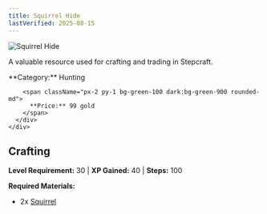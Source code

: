 ```yaml
---
title: Squirrel Hide
lastVerified: 2025-08-15
---
```


<div className="flex items-start gap-6 mb-8">
  <div className="flex-shrink-0">
    <img src="/assets/resources/hunting/squirrel_t2.png" alt="Squirrel Hide" className="w-24 h-24 border rounded-lg" />
  </div>
  <div className="flex-1">
    <div className="space-y-2">
      <p className="text-lg text-muted-foreground">A valuable resource used for crafting and trading in Stepcraft.</p>
      <div className="flex flex-wrap gap-4 text-sm">
        <span className="px-2 py-1 bg-blue-100 dark:bg-blue-900 rounded-md">
          **Category:** Hunting
        </span>
        
        <span className="px-2 py-1 bg-green-100 dark:bg-green-900 rounded-md">
          **Price:** 99 gold
        </span>
      </div>
    </div>
  </div>
</div>

## Crafting
**Level Requirement:** 30 | **XP Gained:** 40 | **Steps:** 100


**Required Materials:**
- 2x [Squirrel](/docs/resources/individual/squirrel)
